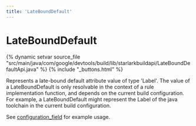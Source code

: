 ```yaml
---
title: 'LateBoundDefault'
---
```


<html devsite>
<head>
  <meta name="project_path" value="/_project.yaml">
  <meta name="book_path" value="/_book.yaml">
</head>
<body>

<h1 class="page-title" id="modules.LateBoundDefault">LateBoundDefault</h1>

{% dynamic setvar source_file "src/main/java/com/google/devtools/build/lib/starlarkbuildapi/LateBoundDefaultApi.java" %}
{% include "_buttons.html" %}
<!-- {% raw %} -->

Represents a late-bound default attribute value of type 'Label'. The value of a LateBoundDefault is only resolvable in the context of a rule implementation function, and depends on the current build configuration. For example, a LateBoundDefault might represent the Label of the java toolchain in the current build configuration. <p>See <a href="../globals/bzl.html#configuration_field">configuration_field</a> for example usage.



</body>
</html>

<!-- {% endraw %} -->
